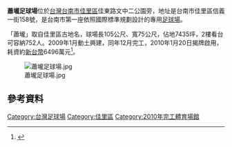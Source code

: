 {{Infobox_Stadium
|stadium_name = 蕭壠足球場
|nickname = 
|image =[[File:蕭壠足球場_20110122.jpg|250px]]
|location = {{TW}}[[台南市|台南市]]
|broke_ground = 
|opened = 2010年1月20日
|closed = 
|demolished = 
|owner = 
|operator = 
|surface = 
|construction_cost = [[新台幣|新台幣]]6496萬元
|architect = 
|former_names = 
|tenants = 
|seating_capacity = 752人
}}
'''蕭壠足球場'''位於[[台灣|台灣]][[台南市|台南市]][[佳里區|佳里區]]佳東路文中二公園旁，地址是台南市佳里區信義一街158號，是台南市第一座依照國際標準規劃設計的專用[[足球場|足球場]]。

「蕭壠」取自佳里區古地名，球場長105公尺、寬75公尺，佔地7435坪，2樓看台可容納752人。2009年1月動土興建，同年12月完工，2010年1月20日揭牌啟用，耗資約[[新台幣|新台幣]]6496萬元<ref>{{cite news|title=南縣／蕭壟足球場啟用典禮 　縣長蘇煥智一同參與|url=http://www.nownews.com/2010/01/20/11467-2561025.htm|publisher=[[NOWnews|NOWnews]]|date=2010年1月21日}}</ref>。

[[File:蕭壠足球場.jpg|thumb]]

==參考資料==
{{reflist}}

[[Category:台灣足球場|Category:台灣足球場]]
[[Category:佳里區|Category:佳里區]]
[[Category:2010年完工體育場館|Category:2010年完工體育場館]]